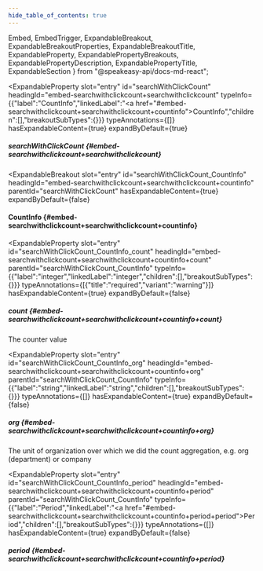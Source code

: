 ```yaml
---
hide_table_of_contents: true
---
```

  Embed,
  EmbedTrigger,
  ExpandableBreakout,
  ExpandableBreakoutProperties,
  ExpandableBreakoutTitle,
  ExpandableProperty,
  ExpandablePropertyBreakouts,
  ExpandablePropertyDescription,
  ExpandablePropertyTitle,
  ExpandableSection
} from "@speakeasy-api/docs-md-react";

<ExpandableSection>

<ExpandableProperty
  slot="entry"
  id="searchWithClickCount"
  headingId="embed-searchwithclickcount+searchwithclickcount"
  typeInfo={{"label":"CountInfo","linkedLabel":"<a href=\"#embed-searchwithclickcount+searchwithclickcount+countinfo\">CountInfo</a>","children":[],"breakoutSubTypes":{}}}
  typeAnnotations={[]}
  hasExpandableContent={true}
  expandByDefault={true}
>

<ExpandablePropertyTitle slot="title">

##### searchWithClickCount \{#embed-searchwithclickcount+searchwithclickcount\}

</ExpandablePropertyTitle>

<ExpandablePropertyBreakouts slot="breakouts">

<ExpandableBreakout
  slot="entry"
  id="searchWithClickCount_CountInfo"
  headingId="embed-searchwithclickcount+searchwithclickcount+countinfo"
  parentId="searchWithClickCount"
  hasExpandableContent={true}
  expandByDefault={false}
>

<ExpandableBreakoutTitle slot="title">

#### CountInfo \{#embed-searchwithclickcount+searchwithclickcount+countinfo\}

</ExpandableBreakoutTitle>

<ExpandableBreakoutProperties slot="properties">

<ExpandableProperty
  slot="entry"
  id="searchWithClickCount_CountInfo_count"
  headingId="embed-searchwithclickcount+searchwithclickcount+countinfo+count"
  parentId="searchWithClickCount_CountInfo"
  typeInfo={{"label":"integer","linkedLabel":"integer","children":[],"breakoutSubTypes":{}}}
  typeAnnotations={[{"title":"required","variant":"warning"}]}
  hasExpandableContent={true}
  expandByDefault={false}
>

<ExpandablePropertyTitle slot="title">

##### count \{#embed-searchwithclickcount+searchwithclickcount+countinfo+count\}

</ExpandablePropertyTitle>

<ExpandablePropertyDescription slot="description">

The counter value

</ExpandablePropertyDescription>

</ExpandableProperty>

<ExpandableProperty
  slot="entry"
  id="searchWithClickCount_CountInfo_org"
  headingId="embed-searchwithclickcount+searchwithclickcount+countinfo+org"
  parentId="searchWithClickCount_CountInfo"
  typeInfo={{"label":"string","linkedLabel":"string","children":[],"breakoutSubTypes":{}}}
  typeAnnotations={[]}
  hasExpandableContent={true}
  expandByDefault={false}
>

<ExpandablePropertyTitle slot="title">

##### org \{#embed-searchwithclickcount+searchwithclickcount+countinfo+org\}

</ExpandablePropertyTitle>

<ExpandablePropertyDescription slot="description">

The unit of organization over which we did the count aggregation, e.g. org (department) or company

</ExpandablePropertyDescription>

</ExpandableProperty>

<ExpandableProperty
  slot="entry"
  id="searchWithClickCount_CountInfo_period"
  headingId="embed-searchwithclickcount+searchwithclickcount+countinfo+period"
  parentId="searchWithClickCount_CountInfo"
  typeInfo={{"label":"Period","linkedLabel":"<a href=\"#embed-searchwithclickcount+searchwithclickcount+countinfo+period+period\">Period</a>","children":[],"breakoutSubTypes":{}}}
  typeAnnotations={[]}
  hasExpandableContent={true}
  expandByDefault={false}
>

<ExpandablePropertyTitle slot="title">

##### period \{#embed-searchwithclickcount+searchwithclickcount+countinfo+period\}

</ExpandablePropertyTitle>

<ExpandablePropertyBreakouts slot="breakouts">

<Embed slot="embed">

<EmbedTrigger slot="trigger" embedTitle="period" triggerText="View period details">

<Embedperiod />

</EmbedTrigger>

</Embed>

</ExpandablePropertyBreakouts>

</ExpandableProperty>

</ExpandableBreakoutProperties>

</ExpandableBreakout>

</ExpandablePropertyBreakouts>

</ExpandableProperty>

</ExpandableSection>